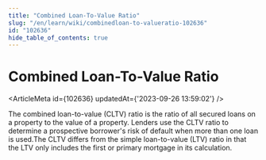 ```yaml
---
title: "Combined Loan-To-Value Ratio"
slug: "/en/learn/wiki/combinedloan-to-valueratio-102636"
id: "102636"
hide_table_of_contents: true
---
```



# Combined Loan-To-Value Ratio

<ArticleMeta id={102636} updatedAt={'2023-09-26 13:59:02'} />
<div className='border-solid border-b border-t-0 my-4 border-[var(--ifm-color-gray-300)]' />

The combined loan-to-value (CLTV) ratio is the ratio of all secured loans on a property to the value of a property. Lenders use the CLTV ratio to determine a prospective borrower's risk of default when more than one loan is used.The CLTV differs from the simple loan-to-value (LTV) ratio in that the LTV only includes the first or primary mortgage in its calculation.
